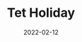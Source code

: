 ---
slug: "/tet-holiday"
cover: "./tet_3.jpg"
date: "2022-02-12"
title: "Tet Holiday"
areas:
  - May wealth always come your way. May it be auspicious and as you wish. A Charm to Bring Satisfaction and Happiness Year by Year.
---
